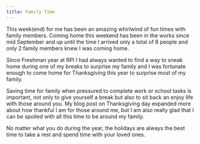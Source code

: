 ```yaml
---
title: Family Time
---
```


This week(end) for me has been an amazing whirlwind of fun times with family members. Coming home this weekend has been in the works since mid September and up until the time I arrived only a total of 8 people and only 2 family members knew I was coming home.

Since Freshman year at RPI I had always wanted to find a way to sneak home during one of my breaks to surprise my family and I was fortunate enough to come home for Thanksgiving this year to surprise most of my family.

Saving time for family when pressured to complete work or school tasks is important, not only to give yourself a break but also to sit back an enjoy life with those around you. My blog post on Thanksgiving day expanded more about how thankful I am for those around me, but I am also really glad that I can be spoiled with all this time to be around my family.

No matter what you do during the year, the holidays are always the best time to take a rest and spend time with your loved ones.
